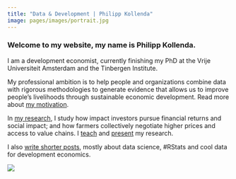 ```yaml
---
title: "Data & Development | Philipp Kollenda"
image: pages/images/portrait.jpg
---
```


### Welcome to my website, my name is Philipp Kollenda.

I am a development economist, currently finishing my PhD at the Vrije Universiteit Amsterdam and the Tinbergen Institute.

My professional ambition is to help people and organizations combine data with rigorous methodologies to generate evidence that allows us to improve people's livelihoods through sustainable economic development. Read more about [my motivation](pages/motivation.qmd).

In [my research](pages/research.qmd), I study how impact investors pursue financial returns and social impact; and how farmers collectively negotiate higher prices and access to value chains. I [teach](pages/teaching.qmd) and [present](pages/presentations.qmd) my research.

I also [write shorter posts](blog.qmd), mostly about data science, #RStats and cool data for development economics.  

![](pages/images/portrait.jpg)